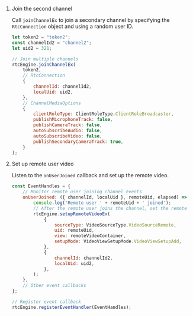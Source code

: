 <PlatformWrapper platform="electron">

1. Join the second channel

    Call `joinChannelEx` to join a secondary channel by specifying the `RtcConnection` object and using a random user ID.

    ```javascript
    let token2 = "token2";
    const channelId2 = "channel2";
    let uid2 = 321;
    
    // Join multiple channels
    rtcEngine.joinChannelEx(
        token2,
        // RtcConnection
        {
            channelId: channelId2,
            localUid: uid2,
        },
        // ChannelMediaOptions
        {
            clientRoleType: ClientRoleType.ClientRoleBroadcaster,
            publishMicrophoneTrack: false,
            publishCameraTrack: false,
            autoSubscribeAudio: false,
            autoSubscribeVideo: false,
            publishSecondaryCameraTrack: true,
        }
    );
    ```

2. Set up remote user video

    Listen to the `onUserJoined` callback and set up the remote video.

    ```javascript
    const EventHandles = {
        // Monitor remote user joining channel events
        onUserJoined: ({ channelId, localUid }, remoteUid, elapsed) => {
            console.log('Remote user ' + remoteUid + ' joined');
            // After the remote user joins the channel, set the remote video window
            rtcEngine.setupRemoteVideoEx(
                {
                    sourceType: VideoSourceType.VideoSourceRemote,
                    uid: remoteUid,
                    view: remoteVideoContainer,
                    setupMode: VideoViewSetupMode.VideoViewSetupAdd,
                },
                {
                    channelId: channelId2,
                    localUid: uid2,
                },
            );
        },
        // Other event callbacks
    };
    
    // Register event callback
    rtcEngine.registerEventHandler(EventHandles);
    ```

</PlatformWrapper>
